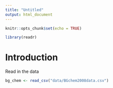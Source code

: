 ```yaml
---
title: "Untitled"
output: html_document
---
```


```r
knitr::opts_chunk$set(echo = TRUE)
```

```r
library(readr)
```

# Introduction

Read in the data

```r
bg_chem <- read_csv("data/BGchem2008data.csv")
```


